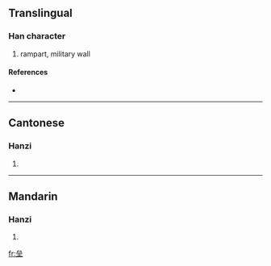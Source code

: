 {{also|壘}}
==Translingual==

===Han character===
{{Han char|rn=32|rad=土|as=06|sn=9|four=|canj=戈戈戈土 (IIIG)}}

# rampart, military wall

====References====
* {{Han ref|kx=0227.390|dkj=05039|dj=0463.240|hdz=10442.130|uh=5792|ud=22418}}

----

==Cantonese==

===Hanzi===
{{yue-hanzi|jyut=|y=leui5|tra=壘}}

# {{defn|Cantonese}}

----

==Mandarin==

===Hanzi===
{{cmn-hanzi|tra=壘|pin=[[lěi]] ([[lei3]])|wg=lei<sup>3</sup>}}

# {{defn|Mandarin}}

[[fr:垒]]